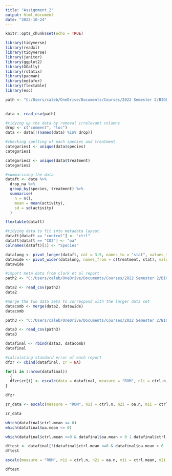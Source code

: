 ```yaml
---
title: "Assignment_2"
output: html_document
date: "2022-10-24"
---
```


```r
knitr::opts_chunk$set(echo = TRUE)
```

```r
library(tidyverse)
library(readxl)
library(tidyverse)
library(janitor)
library(ggplot2)
library(GGally)
library(rstatix)
library(pacman)
library(metafor)
library(flextable)
library(esc)
```

```r
path <- "C:/Users/caleb/OneDrive/Documents/Courses/2022 Semester 2/BIOL3207/BIOL3207_Assignment_2/Assignment_2/OA_activitydat_20190302_BIOL3207.csv"

  
data <- read_csv(path)
```

```r
#tidying up the data by removal irrelevant columns
drop <- c("comment", "loc")
data <- data[!(names(data) %in% drop)]
```

```r
#checking spelling of each species and treatment
categories1 <- unique(data$species)
categories1

categories2 <- unique(data$treatment)
categories2
```

```r
#summarising the data
dataft <- data %>%
  drop_na %>%
  group_by(species, treatment) %>%
  summarise(
    n = n(),
    mean = mean(activity),
    sd = sd(activity)
  )

flextable(dataft)
```

```r
#tidying data to fit into metadata layout
dataft[dataft == "control"] <- "ctrl"
dataft[dataft == "CO2"] <- "oa"
colnames(dataft)[1] <- "Species"

datalong <- pivot_longer(dataft, col = 3:5, names_to = "stat", values_to = "value")
datawide <- pivot_wider(datalong, names_from = c(treatment, stat), values_from = value, names_sep = ".")
datawide
```

```r
#import meta data from clark et al report
path2 <- "C:/Users/caleb/OneDrive/Documents/Courses/2022 Semester 2/BIOL3207/BIOL3207_Assignment_2/Assignment_2/clark_paper_data.csv"

data2 <- read_csv(path2)
data2
```

```r
#merge the two data sets to correspond with the larger data set
datacomb <- merge(data2, datawide)
datacomb
```

```r
path3 <- "C:/Users/caleb/OneDrive/Documents/Courses/2022 Semester 2/BIOL3207/BIOL3207_Assignment_2/Assignment_2/ocean_meta_data.csv"

data3 <- read_csv(path3)
data3
```

```r
datafinal <- rbind(data3, datacomb)
datafinal
```

```r
#calculating standard error of each report
dfzr <- cbind(datafinal, zr = NA)

for(i in 1:nrow(datafinal))
  {
  dfzr$zr[i] <- escalc(data = datafinal, measure = "ROM", n1i = ctrl.n, n2i = oa.n, m1i = ctrl.mean, m2i = oa.mean, sd1i = ctrl.sd, sd2 = oa.sd, var.names = c("Zr", "V_Zr"))
}

dfzr
```

```r
zr_data <- escalc(measure = "ROM", n1i = ctrl.n, n2i = oa.n, m1i = ctrl.mean, m2i = oa.mean, sd1i = ctrl.sd, sd2 = oa.sd, data = datafinal, var.names = c("Zr", "V_Zr"), append = TRUE)

zr_data
```

```r
which(datafinal$ctrl.mean <= 0)
which(datafinal$oa.mean <= 0)

which(datafinal$ctrl.mean <=0 & datafinal$oa.mean > 0 | datafinal$ctrl.mean > 0 & datafinal$oa.mean <= 0)
```

```r
dftest <- datafinal[!(datafinal$ctrl.mean <=0 & datafinal$oa.mean > 0 | datafinal$ctrl.mean > 0 & datafinal$oa.mean <= 0),]
dftest
```

```r
escalc(measure = "ROM", n1i = ctrl.n, n2i = oa.n, m1i = ctrl.mean, m2i = oa.mean, sd1i = ctrl.sd, sd2 = oa.sd, data = dftest, var.names = c("Zr", "V_Zr"), append = TRUE)

dftest
```






































